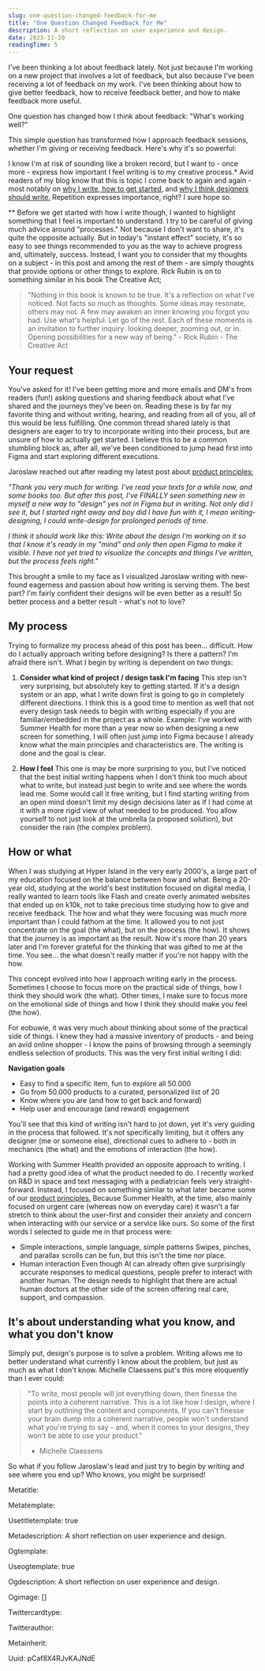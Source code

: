 ```yaml
---
slug: one-question-changed-feedback-for-me
title: "One Question Changed Feedback for Me"
description: A short reflection on user experience and design.
date: 2023-11-20
readingTime: 5
---
```


I've been thinking a lot about feedback lately. Not just because I'm working on a new project that involves a lot of feedback, but also because I've been receiving a lot of feedback on my work. I've been thinking about how to give better feedback, how to receive feedback better, and how to make feedback more useful.

One question has changed how I think about feedback: "What's working well?"

This simple question has transformed how I approach feedback sessions, whether I'm giving or receiving feedback. Here's why it's so powerful:

I know I'm at risk of sounding like a broken record, but I want to - once more - express how important I feel writing is to my creative process.* Avid readers of my blog know that this is topic I come back to again and again - most notably on <a href="https://www.antonsten.com/justwrite">why I write, how to get started</a>, and <a href="https://www.antonsten.com/designers-write">why I think designers should write.</a> Repetition expresses importance, right? I sure hope so.

** Before we get started with how I write though, I wanted to highlight something that I feel is important to understand. I try to be careful of giving much advice around "processes." Not because I don't want to share, it's quite the opposite actually. But in today's "instant effect" society, it's so easy to see things recommended to you as the way to achieve progress and, ultimately, success. Instead, I want you to consider that my thoughts on a subject - in this post and among the rest of them - are simply thoughts that provide options or other things to explore. Rick Rubin is on to something similar in his book The Creative Act;

>"Nothing in this book is known to be true. It's a reflection on what I've noticed. Not facts so much as thoughts. Some ideas may resonate, others may not. A few may awaken an inner knowing you forgot you had. Use what's helpful. Let go of the rest. Each of these moments is an invitation to further inquiry: looking deeper, zooming out, or in. Opening possibilities for a new way of being." - Rick Rubin - The Creative Act

## Your request

You've asked for it! I've been getting more and more emails and DM's from readers (fun!) asking questions and sharing feedback about what I've shared and the journeys they've been on. Reading these is by far my favorite thing and without writing, hearing, and reading from all of you, all of this would be less fulfilling. One common thread shared lately is that designers are eager to try to incorporate writing into their process, but are unsure of how to actually get started. I believe this to be a common stumbling block as, after all, we've been conditioned to jump head first into Figma and start exploring different executions.

Jaroslaw reached out after reading my latest post about <a href="/@/page/Ewq0Hi3vRpdqB3Go">product principles:</a>

*"Thank you very much for writing. I've read your texts for a while now, and some books too. But after this post, I've FINALLY seen something new in myself a new way to "design" yes not in Figma but in writing. Not only did I see it, but I started right away and boy did I have fun with it, I mean writing-designing, I could write-design for prolonged periods of time.*

*I think it should work like this: Write about the design I'm working on it so that I know it's ready in my "mind" and only then open Figma to make it visible. I have not yet tried to visualize the concepts and things I've written, but the process feels right."*

This brought a smile to my face as I visualized Jaroslaw writing with new-found eagerness and passion about how writing is serving them. The best part? I'm fairly confident their designs will be even better as a result! So better process and a better result - what's not to love?

## My process

Trying to formalize my process ahead of this post has been... difficult. How do I actually approach writing before designing? Is there a pattern? I'm afraid there isn't. What I begin by writing is dependent on two things:

1. **Consider what kind of project / design task I'm facing** This step isn't very surprising, but absolutely key to getting started. If it's a design system or an app, what I write down first is going to go in completely different directions. I think this is a good time to mention as well that not every design task needs to begin with writing especially if you are familiar/embedded in the project as a whole. Example: I've worked with Summer Health for more than a year now so when designing a new screen for something, I will often just jump into Figma because I already know what the main principles and characteristics are. The writing is done and the goal is clear.

2. **How I feel** This one is may be more surprising to you, but I've noticed that the best initial writing happens when I don't think too much about what to write, but instead just begin to write and see where the words lead me. Some would call it free writing, but I find starting writing from an open mind doesn't limit my design decisions later as if I had come at it with a more rigid view of what needed to be produced. You allow yourself to not just look at the umbrella (a proposed solution), but consider the rain (the complex problem).

## How or what

When I was studying at Hyper Island in the very early 2000's, a large part of my education focused on the balance between how and what. Being a 20-year old, studying at the world's best institution focused on digital media, I really wanted to learn tools like Flash and create overly animated websites that ended up on k10k, not to take precious time studying how to give and receive feedback. The how and what they were focusing was much more important than I could fathom at the time. It allowed you to not just concentrate on the goal (the what), but on the process (the how). It shows that the journey is as important as the result. Now it's more than 20 years later and I'm forever grateful for the thinking that was gifted to me at the time. You see... the what doesn't really matter if you're not happy with the how.

This concept evolved into how I approach writing early in the process. Sometimes I choose to focus more on the practical side of things, how I think they should work (the what). Other times, I make sure to focus more on the emotional side of things and how I think they should make you feel (the how).

For eobuwie, it was very much about thinking about some of the practical side of things. I knew they had a massive inventory of products - and being an avid online shopper - I know the pains of browsing through a seemingly endless selection of products. This was the very first initial writing I did:

**Navigation goals**
- Easy to find a specific item, fun to explore all 50.000
- Go from 50.000 products to a curated, personalized list of 20
- Know where you are (and how to get back and forward)
- Help user and encourage (and reward) engagement

You'll see that this kind of writing isn't hard to jot down, yet it's very guiding in the process that followed. It's not specifically limiting, but it offers any designer (me or someone else), directional cues to adhere to - both in mechanics (the what) and the emotions of interaction (the how).

Working with Summer Health provided an opposite approach to writing. I had a pretty good idea of what the product needed to do. I recently worked on R&D in space and text messaging with a pediatrician feels very straight-forward. Instead, I focused on something similar to what later became some of our <a href="https://www.antonsten.com/the-power-of-product-principles">product principles.</a> Because Summer Health, at the time, also mainly focused on urgent care (whereas now on everyday care) it wasn't a far stretch to think about the user-first and consider their anxiety and concern when interacting with our service or a service like ours. So some of the first words I selected to guide me in that process were:

- Simple interactions, simple language, simple patterns Swipes, pinches, and parallax scrolls can be fun, but this isn't the time nor place.
- Human interaction Even though AI can already often give surprisingly accurate responses to medical questions, people prefer to interact with another human. The design needs to highlight that there are actual human doctors at the other side of the screen offering real care, support, and compassion.

## It's about understanding what you know, and what you don't know

Simply put, design's purpose is to solve a problem. Writing allows me to better understand what currently I know about the problem, but just as much as what I don't know. Michelle Claessens put's this more eloquently than I ever could:

>"To write, most people will jot everything down, then finesse the points into a coherent narrative. This is a lot like how I design, where I start by outlining the content and components. If you can't finesse your brain dump into a coherent narrative, people won't understand what you're trying to say - and, when it comes to your designs, they won't be able to use your product."
>- Michelle Claessens

So what if you follow Jaroslaw's lead and just try to begin by writing and see where you end up? Who knows, you might be surprised!

Metatitle: 

Metatemplate: 

Usetitletemplate: true

Metadescription: A short reflection on user experience and design.

Ogtemplate: 

Useogtemplate: true

Ogdescription: A short reflection on user experience and design.

Ogimage: []

Twittercardtype: 

Twitterauthor: 

Metainherit: 

Uuid: pCaf8X4RJvKAJNdE